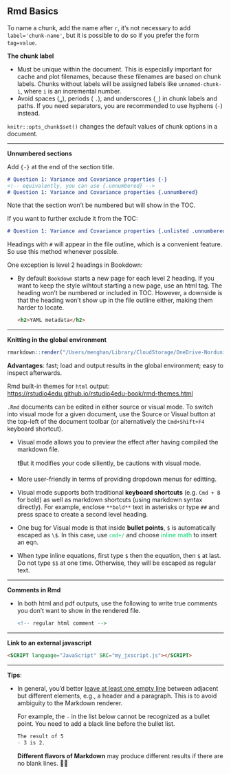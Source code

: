 ## Rmd Basics

To name a chunk, add the name after `r`, it's not necessary to add `label='chunk-name'`, but it is possible to do so if you prefer the form `tag=value`. 

**The chunk label**

- Must be unique within the document. This is especially important for cache and plot filenames, because these filenames are based on chunk labels. Chunks without labels will be assigned labels like `unnamed-chunk-i`, where `i` is an incremental number.
- Avoid spaces (`␣`), periods ( `.`), and underscores (`_`) in chunk labels and paths.  If you need separators, you are recommended to use hyphens (`-`) instead. 

`knitr::opts_chunk$set()` changes the default values of chunk options in a document. 


--------------------------------------------------------------------------------


**Unnumbered sections**

Add `{-}` at the end of the section title.

```markdown
# Question 1: Variance and Covariance properties {-}
<!-- equivalently, you can use {.unnumbered} --> 
# Question 1: Variance and Covariance properties {.unnumbered}
```

Note that the section won't be numbered but will show in the TOC.

If you want to further exclude it from the TOC:

```markdown
# Question 1: Variance and Covariance properties {.unlisted .unnumbered}
```

Headings with `#` will appear in the file outline, which is a convenient feature. So use this method whenever possible. 

One exception is level 2 headings in Bookdown:

- By default `Bookdown` starts a new page for each level 2 heading. If you want to keep the style wihtout starting a new page, use an html tag. The heading won't be numbered or included in TOC. However, a downside is that the heading won't show up in the file outline either, making them harder to locate.

  ```html
  <h2>YAML metadata</h2>
  ```


--------------------------------------------------------------------------------


**Knitting in the global environment**

```r
rmarkdown::render("/Users/menghan/Library/CloudStorage/OneDrive-Norduniversitet/EK369E/Seminars/w1.rmd", envir=.GlobalEnv)
```

**Advantages**: fast; load and output results in the global environment; easy to inspect afterwards.



Rmd built-in themes for `html` output: <https://rstudio4edu.github.io/rstudio4edu-book/rmd-themes.html>



`.Rmd` documents can be edited in either source or visual mode. To switch into visual mode for a given document, use the Source or Visual button at the top-left of the document toolbar (or alternatively the `Cmd+Shift+F4` keyboard shortcut).

- Visual mode allows you to preview the effect after having compiled the markdown file.

  ❗️But it modifies your code siliently, be cautions with visual mode.

- More user-friendly in terms of providing dropdown menus for editting.

- Visual mode supports both traditional **keyboard shortcuts** (e.g. `Cmd + B` for bold) as well as markdown shortcuts (using markdown syntax directly). For example, enclose `**bold**` text in asterisks or type `##` and press space to create a second level heading. 

- One bug for Visual mode is that inside **bullet points**, `$` is automatically escaped as `\$`. In this case, use <span style='color:#00CC66'>`cmd+/`</span> and choose <span style='color:#00CC66'>inline math</span> to insert an eqn.

- When type inline equations, first type `$` then the equation, then `$` at last. Do not type `$$` at one time. Otherwise, they will be escaped as regular text.


--------------------------------------------------------------------------------

**Comments in Rmd**

- In both html and pdf outputs, use the following to write true comments you don't want to show in the rendered file.

  ```r
  <!-- regular html comment --> 
  ```

--------------------------------------------------------------------------------

**Link to an external javascript**

```html
<SCRIPT language="JavaScript" SRC="my_jxscript.js"></SCRIPT>
```


--------------------------------------------------------------------------------

**Tips**:

- In general, you'd better <u>leave at least one empty line</u> between adjacent but different elements, e.g., a header and a paragraph. This is to avoid ambiguity to the Markdown renderer. 

  For example, the `-` in the list below cannot be recognized as a bullet point. You need to add a black line before the bullet list.

  ```markdown
  The result of 5
  - 3 is 2.
  ```

  **Different flavors of Markdown** may produce different results if there are no blank lines. 🙈🙈























